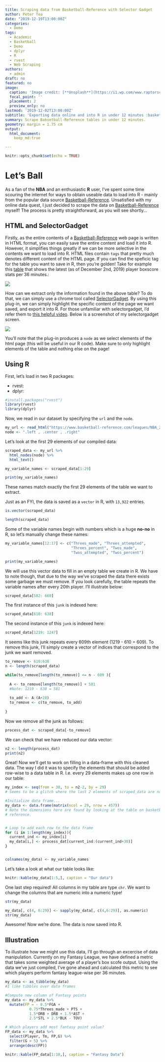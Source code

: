 ```yaml
---
title: Scraping data from Basketball-Reference with Selector Gadget
author: Peter Tea
date: "2019-12-19T13:00:00Z"
categories:
  - Demo
tags:
  - Academic
  - Basketball
  - Demo
  - dplyr
  - R
  - rvest
  - Web Scraping
authors:
  - admin
draft: no
featured: no
image:
  caption: 'Image credit: [**Unsplash**](https://i1.wp.com/www.raptorscage.ca/wp-content/uploads/2019/04/pascal-siakam-ftrjpg_id4alr64p7z81jzrz9q3hwh5z.jpg?w=1800)'
  focal_point: ''
  placement: 2
  preview_only: no
lastmod: '2019-12-02T13:00:00Z'
subtitle: 'Exporting data online and into R in under 12 minutes :basketball: :fire:'
summary: Scrape Baksetball-Reference tables in under 12 minutes.
geometry: margin = 1.75 cm
output:
  html_document:
    keep_md:true

---
```


```r
knitr::opts_chunk$set(echo = TRUE)
```

# Let's Ball

As a fan of the **NBA** and an enthusiastic **R** user, I've spent some time scouring the internet for ways to obtain useable data to load into R - mainly from the popular data source [Basketball-Reference](https://www.basketball-reference.com). Unsatisfied with my online data quest, I just decided to scrape the data on [Basketball-Reference](https://www.basketball-reference.com) myself! The process is pretty straightforward, as you will see shortly...

## HTML and SelectorGadget

Firstly, as the entire contents of a [Basketball-Reference](https://www.basketball-reference.com)
web page is written in HTML format, you can easily save the entire content and load it into R. However, it simplifies things greatly if we can be more selective in the contents we want to load into R. HTML files contain ``tags`` that pretty much denotes different content of the HTML page. If you can find the speficic tag for the table you want to save in R, then you're golden! Take for example this [table](https://www.basketball-reference.com/leagues/NBA_2020_per_minute.html) that shows the latest (as of December 2nd, 2019) player boxscore stats per 36 minutes.:

![](bbref.png)

How can we extract only the information found in the above table? To do that, we can simply use a chrome tool called [SelectorGadget](https://chrome.google.com/webstore/detail/selectorgadget/mhjhnkcfbdhnjickkkdbjoemdmbfginb?hl=en). By using this plug-in, we can simply highlight the specific content of the page we want saved, and export it into R. For those unfamiliar with selectorgadget, I'd refer them to [this helpful video](https://www.youtube.com/watch?v=oqNTfWrGdbk). Below is a screenshot of my selectorgadget screen. 

![](selector_gadget.png)

You'll note that the plug-in produces a ``node`` as we select elements of the html page (this will be useful in our R code). Make sure to only highlight elements of the table and nothing else on the page!


## Using R

First, let's load in two R packages:

 - rvest:
 - dplyr:
```r
#install.packages("rvest")
library(rvest)
library(dplyr)
```


Now, we read in our dataset by specifying the ``url`` and the ``node``.
```r
my_url <- read_html("https://www.basketball-reference.com/leagues/NBA_2020_per_minute.html")
node <- ".left , .center , .right"

```

Let's look at the first 29 elements of our compiled data:
```r
scraped_data <- my_url %>%
  html_nodes(node) %>%
  html_text()

my_variable_names <- scraped_data[1:29]

print(my_variable_names)

```
These names match exactly the first 29 elements of the table we want to extract.

Just as an FYI, the data is saved as a ``vector`` in R, with ``13,922`` entries.
```r
is.vector(scraped_data)
```

```r
length(scraped_data)
```

\vspace{50pt}

Some of the variable names begin with numbers which is a huge **no-no** in R, so let's manually change these names:
```r
my_variable_names[12:17] <- c("Threes_made", "Threes_attempted",
                              "Threes_percent", "Twos_made",
                              "Twos_attempted", "Twos_percent")

print(my_variable_names)
```


We will use this vector data to fill in an empty table we create in R. We have to note though, that due to the way we've scraped the data there exists some garbage we must remove. If you look carefully, the table repeats the variable names after every 20th player.
I'll illustrate below: 

```r
scraped_data[582: 660]
```

The first instance of this ``junk`` is indexed here:
```r
scraped_data[610: 638]
```

The second instance of this ``junk`` is indexed here:
```r
scraped_data[1219: 1247]
```

It seems like this junk repeats every 609th element (1219 - 610 = 609). To remove this junk, I'll simply create a vector of indices that correspond to the junk we want removed. 
```r
to_remove <- 610:638
n <- length(scraped_data)

while(to_remove[length(to_remove)] <= n - 609 ){
  
  A <- to_remove[length(to_remove)] + 581
  #Note: 1219 - 638 = 581
  
  to_add <- A:(A+28)
  to_remove <- c(to_remove, to_add)
  
}
```

Now we remove all the junk as follows:
```r
process_dat <- scraped_data[-to_remove]
```

We can check that we have reduced our data vector:
```r
n2 <- length(process_dat)
print(n2)
```

Great! Now we'll get to work on filling in a data-frame with this cleaned data. The way I did it was to specify the elements that should be added row-wise to a data table in R. I.e. every 29 elements makes up one row in our table:
```r
my_index <- seq(from = 30, to = n2-2, by = 29)
# Seems to be a glitch where the last 2 elements of scraped_data are not from the table we want to extract.

#Initialize data frame...
my_data <- data.frame(matrix(ncol = 29, nrow = 457))
# Note the dimensions here are found by looking at the table on basketball-
# reference.


# Loop to add each row to the data frame
for (i in 1:length(my_index)){
  current_ind <- my_index[i]
  my_data[i,] <- process_dat[current_ind:(current_ind+30)]
}


colnames(my_data) <- my_variable_names
```

Let's take a look at what our table looks like:
```r
knitr::kable(my_data[1:5,], caption = "Our data")
```


One last step required! All columns in my table are type ``chr``. We want to change the columns that are numeric into a numeric type!
```r
str(my_data)
```


```r
my_data[, c(4, 6:29)] <- sapply(my_data[, c(4,6:29)], as.numeric)
str(my_data)
```


Awesome! Now we're done. The data is now saved into R. 


## Illustration
To illustrate how we might use this data, I'll go through an excercise of data manipulation. Currently on my Fantasy League, we have defined a metric that takes some weighted average of a player's box scofe output. Using the data we've just compiled, I've gone ahead and calculated this metric to see which players perform fantasy league-wise per 36 minutes.

```r
my_data <- as_tibble(my_data)
#I like tibbles over data frames

#Compute new column of Fantasy points
my_data <- my_data %>%
  mutate(FP = - 0.5*FGA + 
           0.75*Threes_made + PTS +
           1.5*ORB + DRB + 1.5*AST +
           2.5*STL + 2.5*BLK - TOV)
```


```r
# Which players add most fantasy point value? 
FP_data <- my_data %>%
  select(Player, Tm, FP,G) %>%
  filter(G > 5) %>%
  arrange(desc(FP))

knitr::kable(FP_data[1:10,], caption = "Fantasy Data")
```

```r

```

